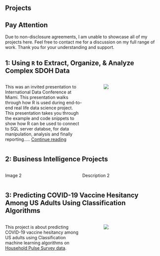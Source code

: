 <head>

<title>Projects</title>

</head>

<body>

<h2>Projects</h2>

::: {.callout-important appearance="default"}
## Pay Attention
Due to non-disclosure agreements, I am unable to showcase all of my projects here. Feel free to contact me for a discussion on my full range of work. Thank you for your understanding and support.
:::



## 1: Using `R` to Extract, Organize, & Analyze Complex SDOH Data

::: columns
::: {.column width="55%"}
This was an invited presentation to International Data Conference at Miami. This presentation walks through how R is used during end-to-end real life data science project.\
This presentation takes you through the example and code snippets to show how R can be used to connect to SQL server databse, for data manipulation, analysis and finally reporting..... [Continue reading](https://rpubs.com/igonz009/953071){target="_blank"}
:::

::: {.column width="5%"}
:::

::: {.column width="40%"}
![](images/DataAnalysisProcess)
:::
:::

## 2: Business Intelligence Projects

::: columns
::: {.column width="40%"}
Image 2
:::

::: {.column width="5%"}
:::

::: {.column width="55%"}
Description 2
:::
:::

## 3: Predicting COVID-19 Vaccine Hesitancy Among US Adults Using Classification Algorithms

::: columns
::: {.column width="55%"}
This project is about predicting COVID-19 vaccine hesitancy among US adults using Classification machine learning algorithms on [Household Pulse Survey data](https://www.census.gov/programs-surveys/household-pulse-survey/datasets.html).
:::

::: {.column width="5%"}
:::

::: {.column width="40%"}
![](images/CovidVaccineHesitancyPrediction)
:::
:::
